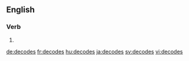 {{also|décodés|décodes}}
==English==

===Verb===
{{head|en|verb form}}

# {{en-third-person singular of|decode}}

[[de:decodes]]
[[fr:decodes]]
[[hu:decodes]]
[[ja:decodes]]
[[sv:decodes]]
[[vi:decodes]]